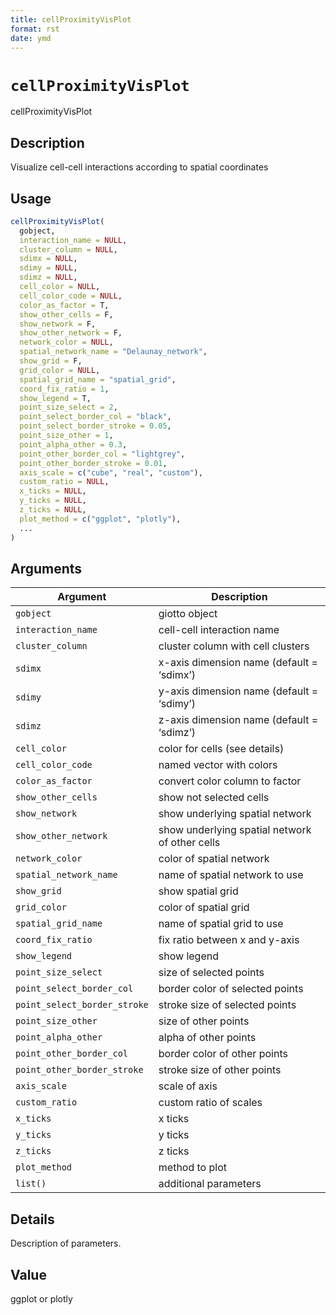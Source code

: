 ```yaml
--- 
title: cellProximityVisPlot 
format: rst 
date: ymd 
--- 
```

# `cellProximityVisPlot`

cellProximityVisPlot


## Description

Visualize cell-cell interactions according to spatial coordinates


## Usage

```r
cellProximityVisPlot(
  gobject,
  interaction_name = NULL,
  cluster_column = NULL,
  sdimx = NULL,
  sdimy = NULL,
  sdimz = NULL,
  cell_color = NULL,
  cell_color_code = NULL,
  color_as_factor = T,
  show_other_cells = F,
  show_network = F,
  show_other_network = F,
  network_color = NULL,
  spatial_network_name = "Delaunay_network",
  show_grid = F,
  grid_color = NULL,
  spatial_grid_name = "spatial_grid",
  coord_fix_ratio = 1,
  show_legend = T,
  point_size_select = 2,
  point_select_border_col = "black",
  point_select_border_stroke = 0.05,
  point_size_other = 1,
  point_alpha_other = 0.3,
  point_other_border_col = "lightgrey",
  point_other_border_stroke = 0.01,
  axis_scale = c("cube", "real", "custom"),
  custom_ratio = NULL,
  x_ticks = NULL,
  y_ticks = NULL,
  z_ticks = NULL,
  plot_method = c("ggplot", "plotly"),
  ...
)
```


## Arguments

Argument      |Description
------------- |----------------
`gobject`     |     giotto object
`interaction_name`     |     cell-cell interaction name
`cluster_column`     |     cluster column with cell clusters
`sdimx`     |     x-axis dimension name (default = 'sdimx')
`sdimy`     |     y-axis dimension name (default = 'sdimy')
`sdimz`     |     z-axis dimension name (default = 'sdimz')
`cell_color`     |     color for cells (see details)
`cell_color_code`     |     named vector with colors
`color_as_factor`     |     convert color column to factor
`show_other_cells`     |     show not selected cells
`show_network`     |     show underlying spatial network
`show_other_network`     |     show underlying spatial network of other cells
`network_color`     |     color of spatial network
`spatial_network_name`     |     name of spatial network to use
`show_grid`     |     show spatial grid
`grid_color`     |     color of spatial grid
`spatial_grid_name`     |     name of spatial grid to use
`coord_fix_ratio`     |     fix ratio between x and y-axis
`show_legend`     |     show legend
`point_size_select`     |     size of selected points
`point_select_border_col`     |     border color of selected points
`point_select_border_stroke`     |     stroke size of selected points
`point_size_other`     |     size of other points
`point_alpha_other`     |     alpha of other points
`point_other_border_col`     |     border color of other points
`point_other_border_stroke`     |     stroke size of other points
`axis_scale`     |     scale of axis
`custom_ratio`     |     custom ratio of scales
`x_ticks`     |     x ticks
`y_ticks`     |     y ticks
`z_ticks`     |     z ticks
`plot_method`     |     method to plot
`list()`     |     additional parameters


## Details

Description of parameters.


## Value

ggplot or plotly


